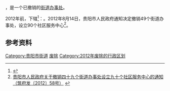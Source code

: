 {{中国乡级行政区|52/01/03/009/000}}

'''{{PAGENAMEBASE}}'''，是{{PRC admin/fullname|52/01/03}}一个已撤销的[[街道办事处|街道办事处]]。

2012年前，下辖<ref>{{PRC admin/ref sgc|52/01/03/009/000}}</ref>：{{PRC admin/children|52/01/03/009/000}}。2012年8月14日，贵阳市人民政府通知决定撤销49个街道办事处，设立90个社区服务中心<ref>[http://www.gygov.gov.cn/art/2012/8/14/art_18583_411039.html 贵阳市人民政府关于撤销四十九个街道办事处设立九十个社区服务中心的通知（筑府发〔2012〕58号）] {{webarchive|url=https://web.archive.org/web/20170907041232/http://www.gygov.gov.cn/art/2012/8/14/art_18583_411039.html |date=2017-09-07 }}</ref>。

== 参考资料 ==

{{reflist}}

{{贵州行政区划小作品}}
[[Category:贵阳市街道|Category:贵阳市街道]]
[[Category:云岩区行政区划|废除]]
[[Category:2012年废除的行政区划|Category:2012年废除的行政区划]]
